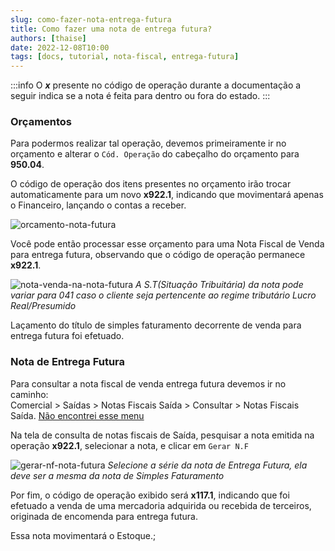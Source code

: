```yaml
---
slug: como-fazer-nota-entrega-futura
title: Como fazer uma nota de entrega futura?
authors: [thaise]
date: 2022-12-08T10:00
tags: [docs, tutorial, nota-fiscal, entrega-futura]
---
```


:::info
O **_x_** presente no código de operação durante a documentação a seguir indica se a nota é feita para dentro ou fora do estado.
:::

### Orçamentos

Para podermos realizar tal operação, devemos primeiramente ir no orçamento e alterar o `Cód. Operação` do cabeçalho do orçamento para **950.04**.

O código de operação dos itens presentes no orçamento irão trocar automaticamente para um novo **x922.1**, indicando que movimentará apenas o Financeiro, lançando o contas a receber.

![orcamento-nota-futura](./img/nota-futura/orcamento-nota-futura.png)

Você pode então processar esse orçamento para uma Nota Fiscal de Venda para entrega futura, observando que o código de operação permanece **x922.1**.

![nota-venda-na-nota-futura](./img/nota-futura/nota-venda-nota-futura.png)
_<colorText>A S.T(Situação Tribuitária) da nota pode variar para 041 caso o cliente seja pertencente ao regime tributário Lucro Real/Presumido</colorText>_

Laçamento do título de simples faturamento decorrente de venda para entrega futura foi efetuado.

### Nota de Entrega Futura

Para consultar a nota fiscal de venda entrega futura devemos ir no caminho: <br/> <highlight bgColor="#54638c">Comercial > Saídas > Notas Fiscais Saída > Consultar > Notas Fiscais Saída</highlight>. [Não encontrei esse menu](/docs/intro/comecando#não-encontrei-o-menu-desejado)

Na tela de consulta de notas fiscais de Saída, pesquisar a nota emitida na operação **x922.1**,
selecionar a nota, e clicar em `Gerar N.F`

![gerar-nf-nota-futura](./img/nota-futura/gerar-nf-nota-futura.png)
_<colorText>Selecione a série da nota de Entrega Futura, ela deve ser a mesma da nota de Simples Faturamento</colorText>_

Por fim, o código de operação exibido será **x117.1**, indicando que foi efetuado a venda de uma mercadoria adquirida ou recebida de terceiros, originada de encomenda para entrega futura.

Essa nota movimentará o Estoque.;
